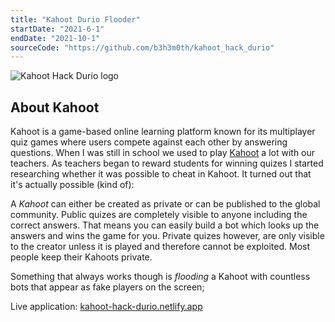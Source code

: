 ```yaml
---
title: "Kahoot Durio Flooder"
startDate: "2021-6-1"
endDate: "2021-10-1"
sourceCode: "https://github.com/b3h3m0th/kahoot_hack_durio"
---
```


![Kahoot Hack Durio logo](/images/kahoot-hack-durio-logo.webp)

## About Kahoot

Kahoot is a game-based online learning platform known for its multiplayer quiz games where users compete against each other by answering questions.
When I was still in school we used to play [Kahoot](https://kahoot.com/) a lot with our teachers.
As teachers began to reward students for winning quizes I started researching whether it was possible to cheat in Kahoot.
It turned out that it's actually possible (kind of):

A *Kahoot* can either be created as private or can be published to the global community.
Public quizes are completely visible to anyone including the correct answers.
That means you can easily build a bot which looks up the answers and wins the game for you.
Private quizes however, are only visible to the creator unless it is played and therefore cannot be exploited. 
Most people keep their Kahoots private.

Something that always works though is *flooding* a Kahoot with countless bots that appear as fake players on the screen;

Live application: [kahoot-hack-durio.netlify.app](https://kahoot-hack-durio.netlify.app/)